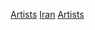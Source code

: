 {{Commons cat|Artists from Iran}}

[[Category:伊朗藝術|Artists]]
[[Category:各國藝術家|Iran]]
[[Category:各職業伊朗人|Artists]]